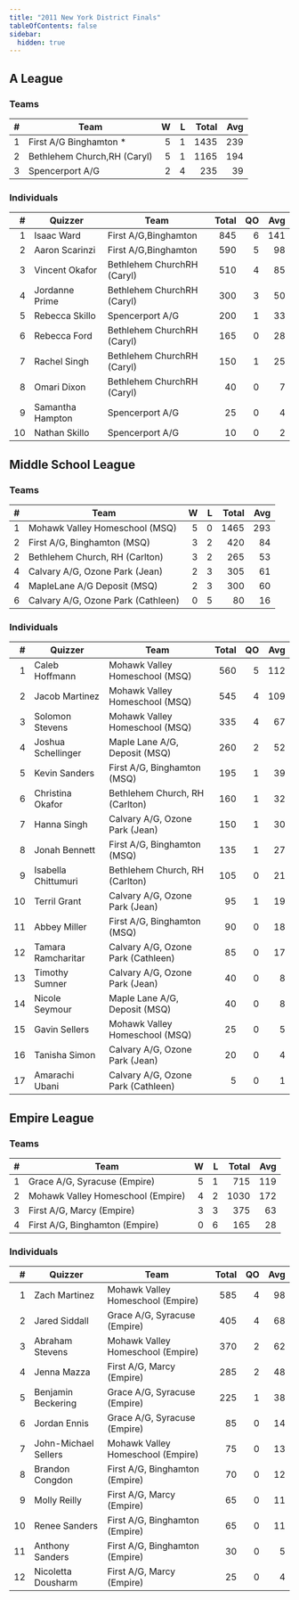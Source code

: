 ```yaml
---
title: "2011 New York District Finals"
tableOfContents: false
sidebar:
  hidden: true
---
```


## A League

### Teams

|    # | Team                        |    W |    L | Total |  Avg |
| ---: | --------------------------- | ---: | ---: | ----: | ---: |
|    1 | First A/G Binghamton *      |    5 |    1 |  1435 |  239 |
|    2 | Bethlehem Church,RH (Caryl) |    5 |    1 |  1165 |  194 |
|    3 | Spencerport A/G             |    2 |    4 |   235 |   39 |

### Individuals

|    # | Quizzer          | Team                       | Total |   QO |  Avg |
| ---: | ---------------- | -------------------------- | ----: | ---: | ---: |
|    1 | Isaac Ward       | First A/G,Binghamton       |   845 |    6 |  141 |
|    2 | Aaron Scarinzi   | First A/G,Binghamton       |   590 |    5 |   98 |
|    3 | Vincent Okafor   | Bethlehem ChurchRH (Caryl) |   510 |    4 |   85 |
|    4 | Jordanne Prime   | Bethlehem ChurchRH (Caryl) |   300 |    3 |   50 |
|    5 | Rebecca Skillo   | Spencerport A/G            |   200 |    1 |   33 |
|    6 | Rebecca Ford     | Bethlehem ChurchRH (Caryl) |   165 |    0 |   28 |
|    7 | Rachel Singh     | Bethlehem ChurchRH (Caryl) |   150 |    1 |   25 |
|    8 | Omari Dixon      | Bethlehem ChurchRH (Caryl) |    40 |    0 |    7 |
|    9 | Samantha Hampton | Spencerport A/G            |    25 |    0 |    4 |
|   10 | Nathan Skillo    | Spencerport A/G            |    10 |    0 |    2 |

## Middle School League

### Teams

|    # | Team                               |    W |    L | Total |  Avg |
| ---: | ---------------------------------- | ---: | ---: | ----: | ---: |
|    1 | Mohawk Valley Homeschool (MSQ)     |    5 |    0 |  1465 |  293 |
|    2 | First A/G, Binghamton (MSQ)        |    3 |    2 |   420 |   84 |
|    2 | Bethlehem Church, RH (Carlton)     |    3 |    2 |   265 |   53 |
|    4 | Calvary A/G, Ozone Park (Jean)     |    2 |    3 |   305 |   61 |
|    4 | MapleLane A/G Deposit (MSQ)        |    2 |    3 |   300 |   60 |
|    6 | Calvary A/G, Ozone Park (Cathleen) |    0 |    5 |    80 |   16 |

### Individuals

|    # | Quizzer             | Team                               | Total |   QO |  Avg |
| ---: | ------------------- | ---------------------------------- | ----: | ---: | ---: |
|    1 | Caleb Hoffmann      | Mohawk Valley Homeschool (MSQ)     |   560 |    5 |  112 |
|    2 | Jacob Martinez      | Mohawk Valley Homeschool (MSQ)     |   545 |    4 |  109 |
|    3 | Solomon Stevens     | Mohawk Valley Homeschool (MSQ)     |   335 |    4 |   67 |
|    4 | Joshua Schellinger  | Maple Lane A/G, Deposit (MSQ)      |   260 |    2 |   52 |
|    5 | Kevin Sanders       | First A/G, Binghamton (MSQ)        |   195 |    1 |   39 |
|    6 | Christina Okafor    | Bethlehem Church, RH (Carlton)     |   160 |    1 |   32 |
|    7 | Hanna Singh         | Calvary A/G, Ozone Park (Jean)     |   150 |    1 |   30 |
|    8 | Jonah Bennett       | First A/G, Binghamton (MSQ)        |   135 |    1 |   27 |
|    9 | Isabella Chittumuri | Bethlehem Church, RH (Carlton)     |   105 |    0 |   21 |
|   10 | Terril Grant        | Calvary A/G, Ozone Park (Jean)     |    95 |    1 |   19 |
|   11 | Abbey Miller        | First A/G, Binghamton (MSQ)        |    90 |    0 |   18 |
|   12 | Tamara Ramcharitar  | Calvary A/G, Ozone Park (Cathleen) |    85 |    0 |   17 |
|   13 | Timothy Sumner      | Calvary A/G, Ozone Park (Jean)     |    40 |    0 |    8 |
|   14 | Nicole Seymour      | Maple Lane A/G, Deposit (MSQ)      |    40 |    0 |    8 |
|   15 | Gavin Sellers       | Mohawk Valley Homeschool (MSQ)     |    25 |    0 |    5 |
|   16 | Tanisha Simon       | Calvary A/G, Ozone Park (Jean)     |    20 |    0 |    4 |
|   17 | Amarachi Ubani      | Calvary A/G, Ozone Park (Cathleen) |     5 |    0 |    1 |

## Empire League

### Teams

|    # | Team                              |    W |    L | Total |  Avg |
| ---: | --------------------------------- | ---: | ---: | ----: | ---: |
|    1 | Grace A/G, Syracuse (Empire)      |    5 |    1 |   715 |  119 |
|    2 | Mohawk Valley Homeschool (Empire) |    4 |    2 |  1030 |  172 |
|    3 | First A/G, Marcy (Empire)         |    3 |    3 |   375 |   63 |
|    4 | First A/G, Binghamton (Empire)    |    0 |    6 |   165 |   28 |

### Individuals

|    # | Quizzer              | Team                              | Total |   QO |  Avg |
| ---: | -------------------- | --------------------------------- | ----: | ---: | ---: |
|    1 | Zach Martinez        | Mohawk Valley Homeschool (Empire) |   585 |    4 |   98 |
|    2 | Jared Siddall        | Grace A/G, Syracuse (Empire)      |   405 |    4 |   68 |
|    3 | Abraham Stevens      | Mohawk Valley Homeschool (Empire) |   370 |    2 |   62 |
|    4 | Jenna Mazza          | First A/G, Marcy (Empire)         |   285 |    2 |   48 |
|    5 | Benjamin Beckering   | Grace A/G, Syracuse (Empire)      |   225 |    1 |   38 |
|    6 | Jordan Ennis         | Grace A/G, Syracuse (Empire)      |    85 |    0 |   14 |
|    7 | John-Michael Sellers | Mohawk Valley Homeschool (Empire) |    75 |    0 |   13 |
|    8 | Brandon Congdon      | First A/G, Binghamton (Empire)    |    70 |    0 |   12 |
|    9 | Molly Reilly         | First A/G, Marcy (Empire)         |    65 |    0 |   11 |
|   10 | Renee Sanders        | First A/G, Binghamton (Empire)    |    65 |    0 |   11 |
|   11 | Anthony Sanders      | First A/G, Binghamton (Empire)    |    30 |    0 |    5 |
|   12 | Nicoletta Dousharm   | First A/G, Marcy (Empire)         |    25 |    0 |    4 |
